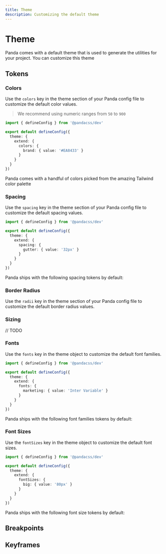 ```yaml
---
title: Theme
description: Customizing the default theme
---
```


# Theme

Panda comes with a default theme that is used to generate the utilities for your project. You can customize this theme

## Tokens

### Colors

Use the `colors` key in the theme section of your Panda config file to customize the default color values.

> We recommend using numeric ranges from `50` to `900`

```ts filename="panda.config.ts"
import { defineConfig } from '@pandacss/dev'

export default defineConfig({
  theme: {
    extend: {
      colors: {
        brand: { value: '#EA8433' }
      }
    }
  }
})
```

Panda comes with a handful of colors picked from the amazing Tailwind color palette

<TokenDocs type="colors" />

### Spacing

Use the `spacing` key in the theme section of your Panda config file to customize the default spacing values.

```ts filename="panda.config.ts"
import { defineConfig } from '@pandacss/dev'

export default defineConfig({
  theme: {
    extend: {
      spacing: {
        gutter: { value: '32px' }
      }
    }
  }
})
```

Panda ships with the following spacing tokens by default:

<TokenDocs type="spacing" />

### Border Radius

Use the `radii` key in the theme section of your Panda config file to customize the default border radius values.

<TokenDocs type="radii" />

### Sizing

// TODO

### Fonts

Use the `fonts` key in the theme object to customize the default font families.

```ts filename="panda.config.ts"
import { defineConfig } from '@pandacss/dev'

export default defineConfig({
  theme: {
    extend: {
      fonts: {
        marketing: { value: 'Inter Variable' }
      }
    }
  }
})
```

Panda ships with the following font families tokens by default:

<TokenDocs type="fonts" />

### Font Sizes

Use the `fontSizes` key in the theme object to customize the default font sizes.

```ts filename="panda.config.ts"
import { defineConfig } from '@pandacss/dev'

export default defineConfig({
  theme: {
    extend: {
      fontSizes: {
        big: { value: '80px' }
      }
    }
  }
})
```

Panda ships with the following font size tokens by default:

<TokenDocs type="fontSizes" />

## Breakpoints

## Keyframes
